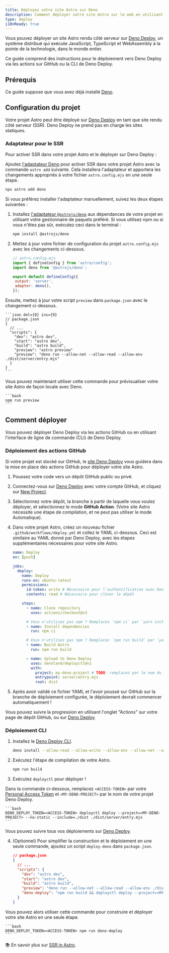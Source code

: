 ```yaml
---
title: Déployez votre site Astro sur Deno
description: Comment déployer votre site Astro sur le web en utilisant Deno.
type: deploy
i18nReady: true
---
```


Vous pouvez déployer un site Astro rendu côté serveur sur [Deno Deploy](https://deno.com/deploy), un système distribué qui exécute JavaScript, TypeScript et WebAssembly à la pointe de la technologie, dans le monde entier.

Ce guide comprend des instructions pour le déploiement vers Deno Deploy via les actions sur GitHub ou la CLI de Deno Deploy.

## Prérequis

Ce guide suppose que vous avez déjà installé [Deno](https://deno.com/).

## Configuration du projet

Votre projet Astro peut être déployé sur [Deno Deploy](https://deno.com/deploy) en tant que site rendu côté serveur (SSR). Deno Deploy ne prend pas en charge les sites statiques.

### Adaptateur pour le SSR

Pour activer SSR dans votre projet Astro et le déployer sur Deno Deploy :

Ajoutez [l'adaptateur Deno][Deno adapter] pour activer SSR dans votre projet Astro avec la commande `astro add` suivante. Cela installera l'adaptateur et apportera les changements appropriés à votre fichier `astro.config.mjs` en une seule étape.

```bash
npx astro add deno
```

Si vous préférez installer l'adaptateur manuellement, suivez les deux étapes suivantes :

1. Installez [l'adaptateur `@astrojs/deno`][Deno adapter] aux dépendances de votre projet en utilisant votre gestionnaire de paquets préféré. Si vous utilisez npm ou si vous n'êtes pas sûr, exécutez ceci dans le terminal :

    ```bash
   npm install @astrojs/deno
    ```

1. Mettez à jour votre fichier de configuration du projet `astro.config.mjs` avec les changements ci-dessous.

     ```js ins={3,6-7}
    // astro.config.mjs
    import { defineConfig } from 'astro/config';
    import deno from '@astrojs/deno';

    export default defineConfig({
      output: 'server',
      adapter: deno(),
    });
    ```

Ensuite, mettez à jour votre script `preview` dans `package.json` avec le changement ci-dessous.

    ```json del={8} ins={9}
    // package.json
    {
      // ...
      "scripts": {
        "dev": "astro dev",
        "start": "astro dev",
        "build": "astro build",
        "preview": "astro preview"
        "preview": "deno run --allow-net --allow-read --allow-env ./dist/server/entry.mjs"
      }
    }
    ```

Vous pouvez maintenant utiliser cette commande pour prévisualiser votre site Astro de façon locale avec Deno.

    ```bash
    npm run preview
    ```

## Comment déployer

Vous pouvez déployer Deno Deploy via les actions GitHub ou en utilisant l'interface de ligne de commande (CLI) de Deno Deploy.

### Déploiement des actions GitHub

Si votre projet est stocké sur GitHub, le [site Deno Deploy](https://dash.deno.com/) vous guidera dans la mise en place des actions GitHub pour déployer votre site Astro.

1. Poussez votre code vers un dépôt GitHub public ou privé.

2. Connectez-vous sur [Deno Deploy](https://dash.deno.com/) avec votre compte GitHub, et cliquez sur [New Project](https://dash.deno.com).

3. Sélectionnez votre dépôt, la branche à partir de laquelle vous voulez déployer, et sélectionnez le mode **GitHub Action**. (Votre site Astro nécessite une étape de compilation, et ne peut pas utiliser le mode Automatique).

4. Dans votre projet Astro, créez un nouveau fichier `.github/workflows/deploy.yml` et collez le YAML ci-dessous. Ceci est similaire au YAML donné par Deno Deploy, avec les étapes supplémentaires nécessaires pour votre site Astro.

    ```yaml
    name: Deploy
    on: [push]

    jobs:
      deploy:
        name: Deploy
        runs-on: ubuntu-latest
        permissions:
          id-token: write # Nécessaire pour l'authentification avec Deno Deploy
          contents: read # Nécessaire pour cloner le dépôt

        steps:
          - name: Clone repository
            uses: actions/checkout@v3

          # Vous n'utilisez pas npm ? Remplacez `npm ci` par `yarn install` ou `pnpm i`
          - name: Install dependencies
            run: npm ci
    
          # Vous n'utilisez pas npm ? Remplacez `npm run build` par `yarn build` ou `pnpm run build`.
          - name: Build Astro
            run: npm run build

          - name: Upload to Deno Deploy
            uses: denoland/deployctl@v1
            with:
              project: my-deno-project # TODO: remplacez par le nom du projet Deno Deploy
              entrypoint: server/entry.mjs
              root: dist
    ```

5. Après avoir validé ce fichier YAML et l'avoir poussé sur GitHub sur la branche de déploiement configurée, le déploiement devrait commencer automatiquement !

Vous pouvez suivre la progression en utilisant l'onglet "Actions" sur votre page de dépôt GitHub, ou sur [Deno Deploy](https://dash.deno.com).


### Déploiement CLI

1. Installez le [Deno Deploy CLI](https://docs.deno.com/deploy/manual/deployctl).

    ```bash
    deno install --allow-read --allow-write --allow-env --allow-net --allow-run --no-check -r -f https://deno.land/x/deploy/deployctl.ts
    ```

3. Exécutez l'étape de compilation de votre Astro.

    ```bash
    npm run build
    ```

3. Exécutez `deployctl` pour déployer !

Dans la commande ci-dessous, remplacez `<ACCESS-TOKEN>` par votre [Personal Access Token](https://dash.deno.com/account#access-tokens) et `<MY-DENO-PROJECT>` par le nom de votre projet Deno Deploy.

    ```bash
    DENO_DEPLOY_TOKEN=<ACCESS-TOKEN> deployctl deploy --project=<MY-DENO-PROJECT> --no-static --include=./dist ./dist/server/entry.mjs
    ```

Vous pouvez suivre tous vos déploiements sur [Deno Deploy](https://dash.deno.com).

4. (Optionnel) Pour simplifier la construction et le déploiement en une seule commande, ajoutez un script `deploy-deno` dans `package.json`.

    ```json ins={9}
    // package.json
    {
      // ...
      "scripts": {
        "dev": "astro dev",
        "start": "astro dev",
        "build": "astro build",
        "preview": "deno run --allow-net --allow-read --allow-env ./dist/server/entry.mjs",
        "deno-deploy": "npm run build && deployctl deploy --project=<MY-DENO-PROJECT> --no-static --include=./dist ./dist/server/entry.mjs"
      }
    }
    ```

Vous pouvez alors utiliser cette commande pour construire et déployer votre site Astro en une seule étape.

    ```bash
    DENO_DEPLOY_TOKEN=<ACCESS-TOKEN> npm run deno-deploy
    ```


📚 En savoir plus sur [SSR in Astro](/fr/guides/server-side-rendering/).

[Deno adapter]: https://github.com/denoland/deno-astro-adapter
